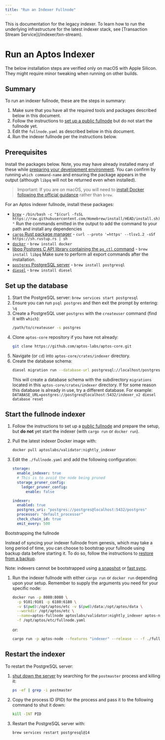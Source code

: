```yaml
---
title: "Run an Indexer Fullnode"
---
```


<Callout type="warning"> 
This is documentation for the legacy indexer. To learn how to run the underlying infrastructure for the latest indexer stack, see [Transaction Stream Service](/indexer/txn-stream).
</Callout>

# Run an Aptos Indexer

<Callout type="warning"> 
The below installation steps are verified only on macOS with Apple Silicon. They might require minor tweaking when running on other builds.
</Callout>

## Summary

To run an indexer fullnode, these are the steps in summary:

1. Make sure that you have all the required tools and packages described below in this document.
1. Follow the instructions to [set up a public fullnode](/nodes/full-node/verify-pfn.md) but do not start the fullnode yet.
1. Edit the `fullnode.yaml` as described below in this document.
1. Run the indexer fullnode per the instructions below.

## Prerequisites

Install the packages below. Note, you may have already installed many of these while [preparing your development environment](/guides/building-from-source). You can confirm by running `which command-name` and ensuring the package appears in the output (although `libpq` will not be returned even when installed).

> Important: If you are on macOS, you will need to [install Docker following the official guidance](https://docs.docker.com/desktop/install/mac-install/) rather than `brew`.

For an Aptos indexer fullnode, install these packages:

- [`brew`](https://brew.sh/) - `/bin/bash -c "$(curl -fsSL https://raw.githubusercontent.com/Homebrew/install/HEAD/install.sh)"` Run the commands emitted in the output to add the command to your path and install any dependencies
- [`cargo` Rust package manager](https://www.rust-lang.org/tools/install) - `curl --proto '=https' --tlsv1.2 -sSf https://sh.rustup.rs | sh`
- [`docker`](https://docs.docker.com/get-docker/) - `brew install docker`
- [libpq Postgres C API library containing the `pg_ctl` command](https://formulae.brew.sh/formula/libpq) - `brew install libpq`
  Make sure to perform all export commands after the installation.
- [`postgres` PostgreSQL server](https://www.postgresql.org/) - `brew install postgresql`
- [`diesel`](https://diesel.rs/) - `brew install diesel`

## Set up the database

1. Start the PostgreSQL server:
   `brew services start postgresql`
1. Ensure you can run `psql postgres` and then exit the prompt by entering: `\q`
1. Create a PostgreSQL user `postgres` with the `createuser` command (find it with `which`):
   ```bash filename="Terminal"
   /path/to/createuser -s postgres
   ```
1. Clone `aptos-core` repository if you have not already:
   ```bash filename="Terminal"
   git clone https://github.com/aptos-labs/aptos-core.git
   ```
1. Navigate (or `cd`) into `aptos-core/crates/indexer` directory.
1. Create the database schema:
   ```bash filename="Terminal"
   diesel migration run --database-url postgresql://localhost/postgres
   ```
   This will create a database schema with the subdirectory `migrations` located in this `aptos-core/crates/indexer` directory. If for some reason this database is already in use, try a different database. For example: `DATABASE_URL=postgres://postgres@localhost:5432/indexer_v2 diesel database reset`

## Start the fullnode indexer

1. Follow the instructions to set up a [public fullnode](/nodes/full-node/verify-pfn.md) and prepare the setup, but **do not** yet start the indexer (with `cargo run` or `docker run`).
1. Pull the latest indexer Docker image with:
   ```bash filename="Terminal"
   docker pull aptoslabs/validator:nightly_indexer
   ```
1. Edit the `./fullnode.yaml` and add the following configuration:

   ```yaml filename="fullnode.yaml"
   storage:
     enable_indexer: true
     # This is to avoid the node being pruned
     storage_pruner_config:
       ledger_pruner_config:
         enable: false

   indexer:
     enabled: true
     postgres_uri: "postgres://postgres@localhost:5432/postgres"
     processor: "default_processor"
     check_chain_id: true
     emit_every: 500
   ```

<Callout type="info"> 
Bootstrapping the fullnode

Instead of syncing your indexer fullnode from genesis, which may take a long period of time, you can choose to bootstrap your fullnode using backup data before starting it. To do so, follow the instructions to [restore from a backup](/nodes/full-node/aptos-db-restore.md).

Note: indexers cannot be bootstrapped using [a snapshot](/nodes/full-node/bootstrap-fullnode.md) or [fast sync](../../guides/state-sync.md#fast-syncing).
</Callout>

1. Run the indexer fullnode with either `cargo run` or `docker run` depending upon your setup. Remember to supply the arguments you need for your specific node:
   ```bash filename="Terminal"
   docker run -p 8080:8080 \
     -p 9101:9101 -p 6180:6180 \
     -v $(pwd):/opt/aptos/etc -v $(pwd)/data:/opt/aptos/data \
     --workdir /opt/aptos/etc \
     --name=aptos-fullnode aptoslabs/validator:nightly_indexer aptos-node \
     -f /opt/aptos/etc/fullnode.yaml
   ```
   or:
   ```bash filename="Terminal"
   cargo run -p aptos-node --features "indexer" --release -- -f ./fullnode.yaml
   ```

## Restart the indexer

To restart the PostgreSQL server:

1. [shut down the server](https://www.postgresql.org/docs/8.1/postmaster-shutdown.html) by searching for the `postmaster` process and killing it:

   ```bash filename="Terminal"
   ps -ef | grep -i postmaster
   ```

1. Copy the process ID (PID) for the process and pass it to the following command to shut it down:

   ```bash filename="Terminal"
   kill -INT PID
   ```

1. Restart the PostgreSQL server with:
   ```bash filename="Terminal"
   brew services restart postgresql@14
   ```
